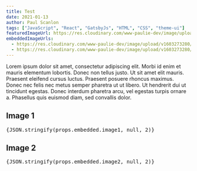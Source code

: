 ```yaml
---
title: Test
date: 2021-01-13
author: Paul Scanlon
tags: ["JavaScript", "React", "GatsbyJs", "HTML", "CSS", "theme-ui"]
featuredImageUrl: https://res.cloudinary.com/www-paulie-dev/image/upload/v1603273280/paulie.dev/placeholder_ekfnq2.jpg
embeddedImageUrls:
  - https://res.cloudinary.com/www-paulie-dev/image/upload/v1603273280/paulie.dev/placeholder_ekfnq2.jpg
  - https://res.cloudinary.com/www-paulie-dev/image/upload/v1603273280/paulie.dev/placeholder_ekfnq2.jpg
---
```


Lorem ipsum dolor sit amet, consectetur adipiscing elit. Morbi id enim et mauris elementum lobortis. Donec non tellus justo. Ut sit amet elit mauris. Praesent eleifend cursus luctus. Praesent posuere rhoncus maximus. Donec nec felis nec metus semper pharetra ut ut libero. Ut hendrerit dui ut tincidunt egestas. Donec interdum pharetra arcu, vel egestas turpis ornare a. Phasellus quis euismod diam, sed convallis dolor.

## Image 1

<GatsbyImage alt="" image={props.embedded.image1} />
<pre>{JSON.stringify(props.embedded.image1, null, 2)}</pre>

## Image 2

<EmbeddedImage alt="" image={props.embedded.image2} />
<pre>{JSON.stringify(props.embedded.image2, null, 2)}</pre>
